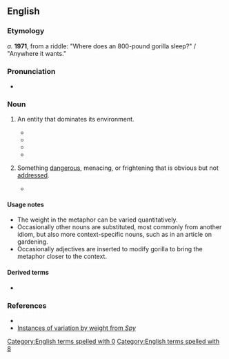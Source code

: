 ==English==

===Etymology===
''a.'' '''1971''', from a riddle: "Where does an 800-pound gorilla sleep?" / "Anywhere it wants."

===Pronunciation===
* {{audio|en|en-au-800-pound gorilla.ogg|Audio (AU)}}

===Noun===
{{en-noun|head=800-[[pound]] [[gorilla]]}}

# {{lb|en|idiomatic}} An entity that dominates its environment.
#* {{quote-journal|en|title=Who’s the 800-Pound Gorilla?|work=The New York Times|date=2008-02-06|url=https://www.nytimes.com/2008/02/06/opinion/06wed2.html|issn=0362-4331|passage=When it comes to the lucrative search market, Google, not Microsoft, is the '''800-pound gorilla'''.}}
#* {{quote-web|en|url=http://www.theguardian.com/sport/2014/feb/26/bernie-ecclestone-us-grand-prix-f1-nascar-date-clash|title=Bernie Ecclestone dismisses Nascar objection to US Grand Prix date clash|date=2014-02-26|quotee=Eddie Gossage|work=The Guardian|passage=The thing he unfortunately doesn't recognise is there is an '''800-pound gorilla''' when it comes to major American motor sports. The '''800-pound gorilla''' is Nascar.}}
#* {{quote-journal|en|author=James Poniewozik|title=Trump, 800-Pound Media Gorilla, Pounds His Chest at Reporters|work=The New York Times|date=2016-05-31|url=https://www.nytimes.com/2016/06/01/arts/television/to-understand-trump-and-the-news-media-watch-the-clips-of-harambe-the-gorilla.html|issn=0362-4331|passage=It was poetically fitting. For almost a year, Mr. Trump has been the '''800-pound gorilla''' whose unpredictable rampages have obsessed the news media. Now he was completing the circle by commenting on the 400-pound gorilla who briefly stole the spotlight from him for one holiday weekend.}}
#* {{quote-book|en|title=Data Science at the Command Line|edition=2nd|author=Jeroen Janssens|publisher=O'Reilly|chapter=10|year=2021|isbn=978-1492087915|chapterurl=https://datascienceatthecommandline.com/2e/chapter-10-polyglot-data-science.html|passage=Apache Spark is a cluster-computing framework. It’s the '''800-pound gorilla''' you turn to when it’s impossible to fit your data in memory.}}
# {{lb|en|idiomatic}} Something [[dangerous]], menacing, or frightening that is obvious but not [[address]]ed.
#: {{syn|en|elephant in the room}}
#* {{quote-web|en|url=http://www.theguardian.com/us-news/2018/mar/13/us-healthcare-costs-causes-drug-prices-salaries|title=Sky-high prices of everything make US healthcare the world's most expensive|date=2018-03-13|author=Jessica Glenza|work=The Guardian|passage=However, a co-author of the new study said those arguments ignore the “'''800-pound gorilla'''”: sky-high prices everywhere.}}

====Usage notes====
* The weight in the metaphor can be varied quantitatively.
* Occasionally other nouns are substituted, most commonly {{m|en|elephant}} from another idiom, but also more context-specific nouns, such as {{m|en|rutabaga}} in an article on gardening.
* Occasionally adjectives are inserted to modify gorilla to bring the metaphor closer to the context.

====Derived terms====
* {{l|en|800-pound gorilla in the room}}

===References===
* {{R:OneLook}}
* [http://books.google.com/books?id=yEW9j8omBvUC&pg=PA34&dq=%22pound+gorilla%22&hl=en&ei=CfUeTrK6JuHi0QHywpjUAw&sa=X&oi=book_result&ct=result&resnum=4&ved=0CDgQ6AEwAw#v=onepage&q=%22pound%20gorilla%22&f=false Instances of variation by weight from ''Spy'']

[[Category:English terms spelled with 0]]
[[Category:English terms spelled with 8]]